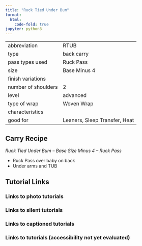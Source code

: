 ```yaml
---
title: "Ruck Tied Under Bum"
format:
  html:
    code-fold: true
jupyter: python3
---
```


| | 
|---|---
|abbreviation	|RTUB
|type	|back carry
|pass types used	|Ruck Pass
|size	|Base Minus 4
|finish variations|	
|number of shoulders	|2
|level	|advanced
|type of wrap	|Woven Wrap
|characteristics	|
|good for	|Leaners, Sleep Transfer, Heat

## Carry Recipe
_Ruck Tied Under Bum – Base Size Minus 4 – Ruck Pass_

- Ruck Pass over baby on back
- Under arms and TUB

## Tutorial Links
### Links to photo tutorials
### Links to silent tutorials
### Links to captioned tutorials
### Links to tutorials (accessibility not yet evaluated)
